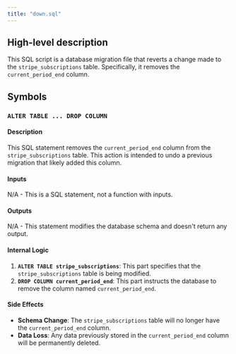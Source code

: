 ```yaml
---
title: "down.sql"
---
```


## High-level description
This SQL script is a database migration file that reverts a change made to the `stripe_subscriptions` table. Specifically, it removes the `current_period_end` column.

## Symbols

### `ALTER TABLE ... DROP COLUMN`
#### Description
This SQL statement removes the `current_period_end` column from the `stripe_subscriptions` table. This action is intended to undo a previous migration that likely added this column.

#### Inputs
N/A - This is a SQL statement, not a function with inputs.

#### Outputs
N/A - This statement modifies the database schema and doesn't return any output.

#### Internal Logic
1. **`ALTER TABLE stripe_subscriptions`**: This part specifies that the `stripe_subscriptions` table is being modified.
2. **`DROP COLUMN current_period_end`**: This part instructs the database to remove the column named `current_period_end`.

#### Side Effects
- **Schema Change**: The `stripe_subscriptions` table will no longer have the `current_period_end` column.
- **Data Loss**: Any data previously stored in the `current_period_end` column will be permanently deleted. 
